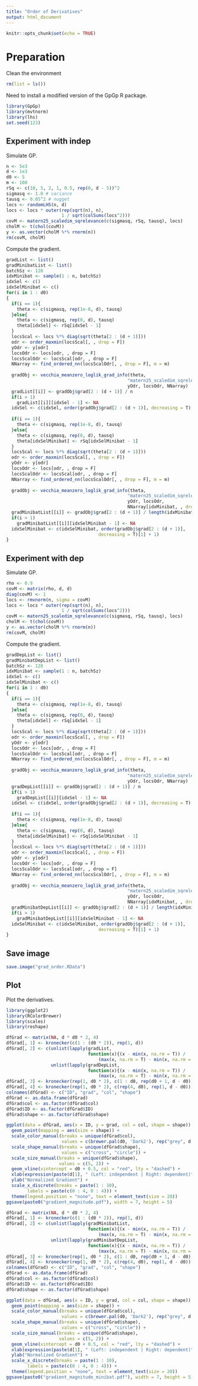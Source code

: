 ```yaml
---
title: "Order of Derivatives"
output: html_document
---
```


```r
knitr::opts_chunk$set(echo = TRUE)
```

# Preparation
Clean the environment
```r
rm(list = ls())
```
Need to install a modified version of the GpGp R package.
```r
library(GpGp)
library(mvtnorm)
library(lhs)
set.seed(123)
```

## Experiment with indep
Simulate GP.
```r
n <- 5e3
d <- 1e3
d0 <- 5
m <- 100
rSq <- c(10, 5, 2, 1, 0.5, rep(0, d - 5))^2
sigmasq <- 1.0 # variance
tausq <- 0.05^2 # nugget
locs <- randomLHS(n, d)
locs <- locs * outer(rep(sqrt(n), n), 
                     1 / sqrt(colSums(locs^2)))
covM <- matern25_scaledim_sqrelevance(c(sigmasq, rSq, tausq), locs)
cholM <- t(chol(covM))
y <- as.vector(cholM %*% rnorm(n))
rm(covM, cholM)
```
Compute the gradient.
```r
gradList <- list()
gradMinibatList <- list()
batchSz <- 128
idxMinibat <- sample(1 : n, batchSz)
idxSel <- c()
idxSelMinibat <- c()
for(i in 1 : d0)
{
  if(i == 1){
    theta <- c(sigmasq, rep(1e-8, d), tausq)
  }else{
    theta <- c(sigmasq, rep(0, d), tausq)
    theta[idxSel] <- rSq[idxSel - 1]
  }
  locsScal <- locs %*% diag(sqrt(theta[2 : (d + 1)]))
  odr <- order_maxmin(locsScal[, , drop = F])
  yOdr <- y[odr]
  locsOdr <- locs[odr, , drop = F]
  locsScalOdr <- locsScal[odr, , drop = F]
  NNarray <- find_ordered_nn(locsScalOdr[, , drop = F], m = m)
  
  gradObj <- vecchia_meanzero_loglik_grad_info(theta, 
                                              "matern25_scaledim_sqrelevance",
                                              yOdr, locsOdr, NNarray)
  gradList[[i]] <- gradObj$grad[2 : (d + 1)] / n
  if(i > 1)
    gradList[[i]][idxSel - 1] <- NA
  idxSel <- c(idxSel, order(gradObj$grad[2 : (d + 1)], decreasing = T)[1] + 1)
  
  if(i == 1){
    theta <- c(sigmasq, rep(1e-8, d), tausq)
  }else{
    theta <- c(sigmasq, rep(0, d), tausq)
    theta[idxSelMinibat] <- rSq[idxSelMinibat - 1]
  }
  locsScal <- locs %*% diag(sqrt(theta[2 : (d + 1)]))
  odr <- order_maxmin(locsScal[, , drop = F])
  yOdr <- y[odr]
  locsOdr <- locs[odr, , drop = F]
  locsScalOdr <- locsScal[odr, , drop = F]
  NNarray <- find_ordered_nn(locsScalOdr[, , drop = F], m = m)
  
  gradObj <- vecchia_meanzero_loglik_grad_info(theta, 
                                              "matern25_scaledim_sqrelevance",
                                              yOdr, locsOdr,
                                              NNarray[idxMinibat, , drop = F])
  gradMinibatList[[i]] <- gradObj$grad[2 : (d + 1)] / length(idxMinibat)
  if(i > 1)
    gradMinibatList[[i]][idxSelMinibat - 1] <- NA
  idxSelMinibat <- c(idxSelMinibat, order(gradObj$grad[2 : (d + 1)], 
                                   decreasing = T)[1] + 1)
}
```

## Experiment with dep
Simulate GP.
```r
rho <- 0.9
covM <- matrix(rho, d, d)
diag(covM) <- 1
locs <- rmvnorm(n, sigma = covM)
locs <- locs * outer(rep(sqrt(n), n), 
                     1 / sqrt(colSums(locs^2)))
covM <- matern25_scaledim_sqrelevance(c(sigmasq, rSq, tausq), locs)
cholM <- t(chol(covM))
y <- as.vector(cholM %*% rnorm(n))
rm(covM, cholM)
```
Compute the gradient.
```r
gradDepList <- list()
gradMinibatDepList <- list()
batchSz <- 128
idxMinibat <- sample(1 : n, batchSz)
idxSel <- c()
idxSelMinibat <- c()
for(i in 1 : d0)
{
  if(i == 1){
    theta <- c(sigmasq, rep(1e-8, d), tausq)
  }else{
    theta <- c(sigmasq, rep(0, d), tausq)
    theta[idxSel] <- rSq[idxSel - 1]
  }
  locsScal <- locs %*% diag(sqrt(theta[2 : (d + 1)]))
  odr <- order_maxmin(locsScal[, , drop = F])
  yOdr <- y[odr]
  locsOdr <- locs[odr, , drop = F]
  locsScalOdr <- locsScal[odr, , drop = F]
  NNarray <- find_ordered_nn(locsScalOdr[, , drop = F], m = m)
  
  gradObj <- vecchia_meanzero_loglik_grad_info(theta, 
                                              "matern25_scaledim_sqrelevance",
                                              yOdr, locsOdr, NNarray)
  gradDepList[[i]] <- gradObj$grad[2 : (d + 1)] / n
  if(i > 1)
    gradDepList[[i]][idxSel - 1] <- NA
  idxSel <- c(idxSel, order(gradObj$grad[2 : (d + 1)], decreasing = T)[1] + 1)
  
  if(i == 1){
    theta <- c(sigmasq, rep(1e-8, d), tausq)
  }else{
    theta <- c(sigmasq, rep(0, d), tausq)
    theta[idxSelMinibat] <- rSq[idxSelMinibat - 1]
  }
  locsScal <- locs %*% diag(sqrt(theta[2 : (d + 1)]))
  odr <- order_maxmin(locsScal[, , drop = F])
  yOdr <- y[odr]
  locsOdr <- locs[odr, , drop = F]
  locsScalOdr <- locsScal[odr, , drop = F]
  NNarray <- find_ordered_nn(locsScalOdr[, , drop = F], m = m)
  
  gradObj <- vecchia_meanzero_loglik_grad_info(theta, 
                                              "matern25_scaledim_sqrelevance",
                                              yOdr, locsOdr,
                                              NNarray[idxMinibat, , drop = F])
  gradMinibatDepList[[i]] <- gradObj$grad[2 : (d + 1)] / length(idxMinibat)
  if(i > 1)
    gradMinibatDepList[[i]][idxSelMinibat - 1] <- NA
  idxSelMinibat <- c(idxSelMinibat, order(gradObj$grad[2 : (d + 1)], 
                                   decreasing = T)[1] + 1)
}
```

## Save image
```r
save.image("grad_order.RData")
```

## Plot
Plot the derivatives.
```r
library(ggplot2)
library(RColorBrewer)
library(scales)
library(reshape)

dfGrad <- matrix(NA, d * d0 * 2, 4)
dfGrad[, 1] <- kronecker(c(1 : (d0 * 2)), rep(1, d))
dfGrad[, 2] <- c(unlist(lapply(gradList, 
                               function(x){(x - min(x, na.rm = T)) / 
                                   (max(x, na.rm = T) - min(x, na.rm = T))})),
                 unlist(lapply(gradDepList, 
                               function(x){(x - min(x, na.rm = T)) / 
                                   (max(x, na.rm = T) - min(x, na.rm = T))})))
dfGrad[, 3] <- kronecker(rep(1, d0 * 2), c(1 : d0, rep(d0 + 1, d - d0)))
dfGrad[, 4] <- kronecker(rep(1, d0 * 2), c(rep(4, d0), rep(1, d - d0)))
colnames(dfGrad) <- c("ID", "grad", "col", "shape")
dfGrad <- as.data.frame(dfGrad)
dfGrad$col <- as.factor(dfGrad$col)
dfGrad$ID <- as.factor(dfGrad$ID)
dfGrad$shape <- as.factor(dfGrad$shape)

ggplot(data = dfGrad, aes(x = ID, y = grad, col = col, shape = shape)) +
  geom_point(mapping = aes(size = shape)) +
  scale_color_manual(breaks = unique(dfGrad$col),
                     values = c(brewer.pal(d0, 'Dark2'), rep("grey", d - d0))) +
  scale_shape_manual(breaks = unique(dfGrad$shape),
                     values = c("cross", "circle")) +
  scale_size_manual(breaks = unique(dfGrad$shape),
                    values = c(5, 2)) +
  geom_vline(xintercept = d0 + 0.5, col = "red", lty = "dashed") +
  xlab(expression(paste(d[1], " (Left: independent | Right: dependent)"))) + 
  ylab("Normalized Gradient") + 
  scale_x_discrete(breaks = paste(1 : 10),
        labels = paste(c(0 : 4, 0 : 4))) +
  theme(legend.position = "none", text = element_text(size = 20))
ggsave(paste0("gradient_magnitude.pdf"), width = 7, height = 5)
```

```r
dfGrad <- matrix(NA, d * d0 * 2, 4)
dfGrad[, 1] <- kronecker(c(1 : (d0 * 2)), rep(1, d))
dfGrad[, 2] <- c(unlist(lapply(gradMinibatList, 
                               function(x){(x - min(x, na.rm = T)) / 
                                   (max(x, na.rm = T) - min(x, na.rm = T))})),
                 unlist(lapply(gradMinibatDepList, 
                               function(x){(x - min(x, na.rm = T)) / 
                                   (max(x, na.rm = T) - min(x, na.rm = T))})))
dfGrad[, 3] <- kronecker(rep(1, d0 * 2), c(1 : d0, rep(d0 + 1, d - d0)))
dfGrad[, 4] <- kronecker(rep(1, d0 * 2), c(rep(4, d0), rep(1, d - d0)))
colnames(dfGrad) <- c("ID", "grad", "col", "shape")
dfGrad <- as.data.frame(dfGrad)
dfGrad$col <- as.factor(dfGrad$col)
dfGrad$ID <- as.factor(dfGrad$ID)
dfGrad$shape <- as.factor(dfGrad$shape)

ggplot(data = dfGrad, aes(x = ID, y = grad, col = col, shape = shape)) +
  geom_point(mapping = aes(size = shape)) +
  scale_color_manual(breaks = unique(dfGrad$col),
                     values = c(brewer.pal(d0, 'Dark2'), rep("grey", d - d0))) +
  scale_shape_manual(breaks = unique(dfGrad$shape),
                     values = c("cross", "circle")) +
  scale_size_manual(breaks = unique(dfGrad$shape),
                    values = c(5, 2)) +
  geom_vline(xintercept = d0 + 0.5, col = "red", lty = "dashed") +
  xlab(expression(paste(d[1], " (Left: independent | Right: dependent)"))) + 
  ylab("Normalized Gradient") + 
  scale_x_discrete(breaks = paste(1 : 10),
        labels = paste(c(0 : 4, 0 : 4))) +
  theme(legend.position = "none", text = element_text(size = 20))
ggsave(paste0("gradient_magnitude_minibat.pdf"), width = 7, height = 5)
```

